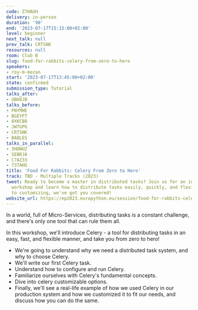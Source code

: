 ```yaml
---
code: Z7HAUH
delivery: in-person
duration: '90'
end: '2023-07-17T15:15:00+02:00'
level: beginner
next_talk: null
prev_talk: CRTSNK
resources: null
room: Club B
slug: food-for-rabbits-celery-from-zero-to-hero
speakers:
- roy-m-mezan
start: '2023-07-17T13:45:00+02:00'
state: confirmed
submission_type: Tutorial
talks_after:
- UBK8JB
talks_before:
- PNYMHE
- BGEYP7
- 8XKCB8
- JWTGPG
- CRTSNK
- BABLES
talks_in_parallel:
- 3HDWUZ
- SEBRJA
- C7AZ33
- 73TAHG
title: 'Food For Rabbits: Celery From Zero to Hero'
track: TBD - Multiple Tracks (2023)
tweet: Ready to become a master in distributed tasks? Join us for an in-depth Celery
  workshop and learn how to distribute tasks easily, quickly, and flexibly. From configuring
  to customizing, we've got you covered!
website_url: https://ep2023.europython.eu/session/food-for-rabbits-celery-from-zero-to-hero
---
```


In a world, full of Micro-Services, distributing tasks is a constant challenge, and there's only one tool that can rule them all.

In this workshop, we'll introduce Celery - a tool for distributing tasks in an easy, fast, and flexible manner, and take you from zero to hero!
- We're going to understand why we need a distributed task system, and why to choose Celery.
- We'll write our first Celery task.
- Understand how to configure and run Celery.
- Familiarize ourselves with Celery's fundamental concepts.
- Dive into celery customizable options.
- Finally, we'll see a real-life example of how we used Celery in our production system and how we customized it to fit our needs, and discuss how you can do the same.